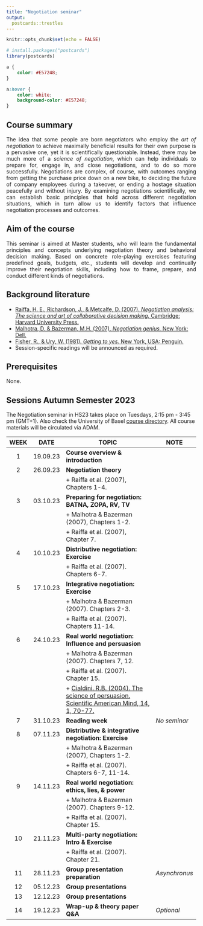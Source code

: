 ```yaml
---
title: "Negotiation seminar"
output:
  postcards::trestles
---
```


```r
knitr::opts_chunk$set(echo = FALSE)

# install.packages("postcards")
library(postcards)
```

```css
a {
    color: #E57248;
}

a:hover {
    color: white;
    background-color: #E57248;
}
```

## Course summary
<p style="text-align:justify;">The idea that some people are born negotiators who employ the _art of negotiation_ to achieve maximally beneficial results for their own purpose is a pervasive one, yet it is scientifically questionable. Instead, there may be much more of a _science of negotiation_, which can help individuals to prepare for, engage in, and close negotiations, and to do so more successfully. Negotiations are complex, of course, with outcomes ranging from getting the purchase price down on a new bike, to deciding the future of company employees during a takeover, or ending a hostage situation peacefully and without injury. By examining negotiations scientifically, we can establish basic principles that hold across different negotiation situations, which in turn allow us to identify factors that influence negotiation processes and outcomes. </p>

## Aim of the course
<p style="text-align:justify;">This seminar is aimed at Master students, who will learn the fundamental principles and concepts underlying negotiation theory and behavioral decision making. Based on concrete role-playing exercises featuring predefined goals, budgets, etc., students will develop and continually improve their negotiation skills, including how to frame, prepare, and conduct different kinds of negotiations.</p>

## Background literature
+ [Raiffa, H. E., Richardson, J., & Metcalfe, D. (2007). _Negotiation analysis: The science and art of collaborative decision making._ Cambridge: Harvard University Press.](https://books.google.ch/books?hl=en&lr=&id=e2n9DwAAQBAJ&oi=fnd&pg=PT6&dq=Negotiation+analysis:+The+science+and+art+of+collaborative+decision+making&ots=40nVUGafcp&sig=JZVpC8mogdIkLAgD6U9jlikbEdU&redir_esc=y#v=onepage&q=Negotiation%20analysis%3A%20The%20science%20and%20art%20of%20collaborative%20decision%20making&f=false)
+ [Malhotra, D. & Bazerman, M.H. (2007). _Negotiation genius._ New York: Dell.]((https://books.google.ch/books?hl=en&lr=&id=ChWCIeUW3CEC&oi=fnd&pg=PA1&dq=Negotiation+Genius:+How+to+Overcome+Obstacles+and+Achieve+Brilliant+Results+at+the+Bargaining+Table+and+Beyond&ots=wQpnbOt7bA&sig=qdq_MKoxoUQDA_hnm_4QGMoZlj4&redir_esc=y#v=onepage&q=Negotiation%20Genius%3A%20How%20to%20Overcome%20Obstacles%20and%20Achieve%20Brilliant%20Results%20at%20the%20Bargaining%20Table%20and%20Beyond&f=false))
+ [Fisher, R., & Ury, W. (1981). _Getting to yes._ New York, USA: Penguin.](https://www.cdowcym.org/documents/resources/gettingtoyes.pdf)
+ Session-specific readings will be announced as required.

## Prerequisites
None.

## Sessions Autumn Semester 2023
The Negotiation seminar in HS23 takes place on Tuesdays, 2:15 pm - 3:45 pm (GMT+1). Also check the University of Basel [course directory](https://vorlesungsverzeichnis.unibas.ch/de/home?id=275808). All course materials will be circulated via ADAM. 


|  WEEK   |    DATE     | TOPIC                                                               | NOTE             | 
| :------:| ---------   | ------------------------------------------------------------------- | ---------------- | 
| 1       | 19.09.23    | **Course overview & introduction**                                  |                  | 
| 2       | 26.09.23    | **Negotiation theory**                                              
|         |             | + Raiffa et al. (2007), Chapters 1-4.                               |                  |            
| 3       | 03.10.23    | **Preparing for negotiation: BATNA, ZOPA, RV, TV**                  
|         |             | + Malhotra & Bazerman (2007), Chapters 1-2.                         
|         |             | + Raiffa et al. (2007), Chapter 7.                                  |                  |
| 4       | 10.10.23    | **Distributive negotiation: Exercise**                              
|         |             | + Raiffa et al. (2007). Chapters 6-7.                               |                  |
| 5       | 17.10.23    | **Integrative negotiation: Exercise**                               
|         |             | + Malhotra & Bazerman (2007). Chapters 2-3.
|         |             | + Raiffa et al. (2007). Chapters 11-14.                             |                  |
| 6       | 24.10.23    |  **Real world negotiation: Influence and persuasion**                               
|         |             | + Malhotra & Bazerman (2007). Chapters 7, 12.
|         |             | + Raiffa et al. (2007). Chapter 15.                             
|         |             | + [Cialdini. R.B. (2004). The science of persuasion. Scientific American Mind, 14, 1, 70-77.](https://www.jstor.org/stable/24939368) | |
| 7       | 31.10.23    | **Reading week**                                                    | *No seminar*     |
| 8       | 07.11.23    | **Distributive & integrative negotiation: Exercise**                
|         |             | + Malhotra & Bazerman (2007), Chapters 1-2.  
|         |             | + Raiffa et al. (2007). Chapters 6-7, 11-14.                        |                  |
| 9       | 14.11.23    | **Real world negotiation: ethics, lies, & power**                        
|         |             | + Malhotra & Bazerman (2007). Chapters 9-12.
|         |             | + Raiffa et al. (2007). Chapter 15.                                 |                  |
| 10      | 21.11.23    | **Multi-party negotiation: Intro & Exercise**                       
|         |             | + Raiffa et al. (2007). Chapter 21.                                 |                  |
| 11      | 28.11.23    | **Group presentation preparation**                                  | *Asynchronus*    | 
| 12      | 05.12.23    | **Group presentations**                                             |                  |  
| 13      | 12.12.23    | **Group presentations**                                             |                  |
| 14      | 19.12.23    | **Wrap-up & theory paper Q&A**                                      | *Optional*       |


                      






